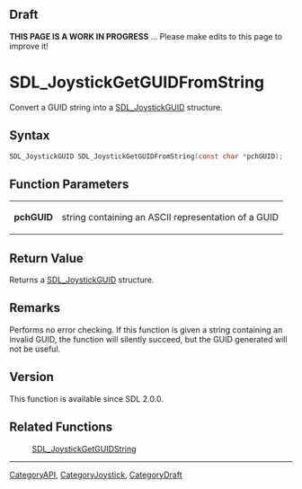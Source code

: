 
== Draft ==

'''THIS PAGE IS A WORK IN PROGRESS''' ... Please make edits to this page to improve it!


<!-- #*^*^*^*^*See https://wiki.libsdl.org/SGFunctions for details on editing this page*^*^*^*^* -->
= SDL_JoystickGetGUIDFromString =

Convert a GUID string into a [[SDL_JoystickGUID]] structure.

== Syntax ==

<syntaxhighlight lang='c'>
SDL_JoystickGUID SDL_JoystickGetGUIDFromString(const char *pchGUID);
</syntaxhighlight>

== Function Parameters ==

{|
|'''pchGUID'''
|string containing an ASCII representation of a GUID
|}

== Return Value ==

Returns a [[SDL_JoystickGUID]] structure.

== Remarks ==

Performs no error checking. If this function is given a string containing
an invalid GUID, the function will silently succeed, but the GUID generated
will not be useful.

== Version ==

This function is available since SDL 2.0.0.

== Related Functions ==

:[[SDL_JoystickGetGUIDString]]

----
[[CategoryAPI]], [[CategoryJoystick]], [[CategoryDraft]]


